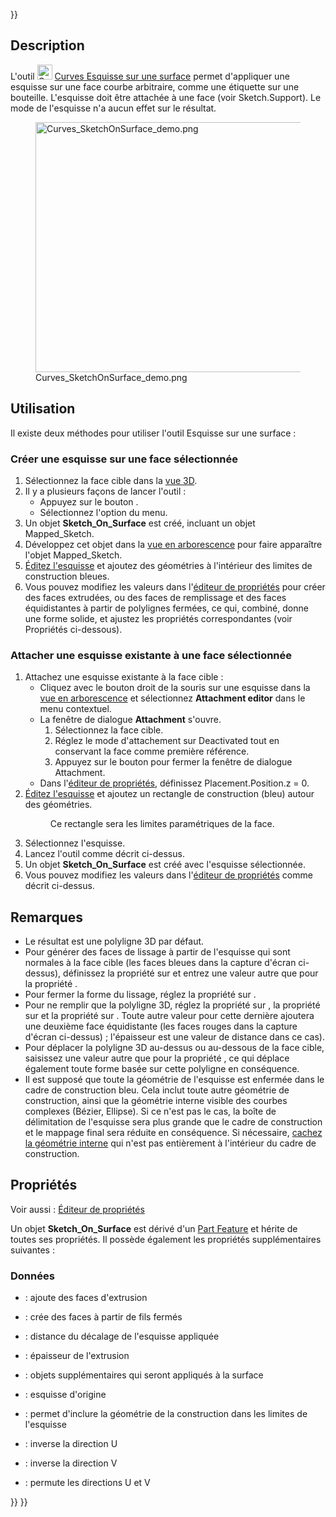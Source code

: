<languages/>
{{UnfinishedDocu{{#translation:}}}}

{{Docnav/fr
|[[Curves_IsoCurve/fr|Courbes iso]]
|[[Curves_Sweep2Rails/fr|Deux courbes par balayage]]
|[[Curves_Workbench/fr|Atelier Curves]]
|IconL=Curves_IsoCurve.svg
|IconR=Curves_Sweep2Rails.svg
|IconC=Curves_workbench_icon.svg
}}

{{GuiCommand/fr
|Name=Curves SketchOnSurface
|Name/fr=Curves Esquisse sur une surface
|MenuLocation=Surfaces → Sketch on Surface
|Workbenches=[[Curves_Workbench/fr|Curves]]
}}

==Description==

L'outil [[Image:Curves_SketchOnSurface.svg|24px]] [[Curves_SketchOnSurface/fr|Curves Esquisse sur une surface]] permet d'appliquer une esquisse sur une face courbe arbitraire, comme une étiquette sur une bouteille. L'esquisse doit être attachée à une face (voir Sketch.Support). Le mode {{incode|Map}} de l'esquisse n'a aucun effet sur le résultat.

[[File:Curves_SketchOnSurface_demo.png|600x400px]]

{{Caption|Ci-dessus : l'objet {{incode|Sketch_On_Surface}} appliqué à la face du cylindre (à gauche) et l'esquisse source en mode édition (à droite)}}

<span id="Usage"></span>
==Utilisation==

Il existe deux méthodes pour utiliser l'outil Esquisse sur une surface :

<span id="Creating_a_sketch_on_a_selected_face"></span>
===Créer une esquisse sur une face sélectionnée===

# Sélectionnez la face cible dans la [[3D_view/fr|vue 3D]]. 
# Il y a plusieurs façons de lancer l'outil :
#* Appuyez sur le bouton {{Button|[[Image:Curves_SketchOnSurface.svg|16px]] [[Curves_SketchOnSurface/fr|Sketch on Surface]]}}.
#* Sélectionnez l'option {{MenuCommand|Surfaces → [[Image:Curves_SketchOnSurface.svg|16px]] Sketch on Surface}} du menu.
# Un objet '''Sketch_On_Surface''' est créé, incluant un objet Mapped_Sketch.
# Développez cet objet dans la [[Tree_view/fr|vue en arborescence]] pour faire apparaître l'objet Mapped_Sketch.
# [[Sketcher_EditSketch/fr|Éditez l'esquisse]] et ajoutez des géométries à l'intérieur des limites de construction bleues.
# Vous pouvez modifiez les valeurs dans l'[[Property_editor/fr|éditeur de propriétés]] pour créer des faces extrudées, ou des faces de remplissage et des faces équidistantes à partir de polylignes fermées, ce qui, combiné, donne une forme solide, et ajustez les propriétés correspondantes (voir Propriétés ci-dessous).

<span id="Attaching_an_existing_sketch_to_a_selected_face"></span>
===Attacher une esquisse existante à une face sélectionnée===

# Attachez une esquisse existante à la face cible :
#* Cliquez avec le bouton droit de la souris sur une esquisse dans la [[Tree_view/fr|vue en arborescence]] et sélectionnez '''Attachment editor''' dans le menu contextuel.
#* La fenêtre de dialogue '''Attachment''' s'ouvre.
#*# Sélectionnez la face cible.
#*# Réglez le mode d'attachement sur Deactivated tout en conservant la face comme première référence.
#*# Appuyez sur le bouton {{Button|OK}} pour fermer la fenêtre de dialogue Attachment.
#* Dans l'[[Property_editor/fr|éditeur de propriétés]], définissez Placement.Position.z = 0.
# [[Sketcher_EditSketch/fr|Éditez l'esquisse]] et ajoutez un rectangle de construction (bleu) autour des géométries.
#: Ce rectangle sera les limites paramétriques de la face.
# Sélectionnez l'esquisse.
# Lancez l'outil comme décrit ci-dessus.
# Un objet '''Sketch_On_Surface''' est créé avec l'esquisse sélectionnée.
# Vous pouvez modifiez les valeurs dans l'[[Property_editor/fr|éditeur de propriétés]] comme décrit ci-dessus.

<span id="Notes"></span>
==Remarques==

<div class="mw-translate-fuzzy">
* Le résultat est une polyligne 3D par défaut.
* Pour générer des faces de lissage à partir de l'esquisse qui sont normales à la face cible (les faces bleues dans la capture d'écran ci-dessus), définissez la propriété {{PropertyData|Fill Extrusion}} sur {{True}} et entrez une valeur autre que {{Value|0.0}} pour la propriété {{PropertyData|Thickness}}.
* Pour fermer la forme du lissage, réglez la propriété {{PropertyData|Fill Faces}} sur {{True}}.
* Pour ne remplir que la polyligne 3D, réglez la propriété {{PropertyData|Fill Extrusion}} sur {{False}}, la propriété {{PropertyData|Fill Faces}} sur {{True}} et la propriété {{PropertyData|Thickness}} sur {{Value|0.0}}. Toute autre valeur pour cette dernière ajoutera une deuxième face équidistante (les faces rouges dans la capture d'écran ci-dessus) ; l'épaisseur est une valeur de distance dans ce cas).
* Pour déplacer la polyligne 3D au-dessus ou au-dessous de la face cible, saisissez une valeur autre que {{Value|0.0}} pour la propriété {{PropertyData|Offset}}, ce qui déplace également toute forme basée sur cette polyligne en conséquence.
* Il est supposé que toute la géométrie de l'esquisse est enfermée dans le cadre de construction bleu. Cela inclut toute autre géométrie de construction, ainsi que la géométrie interne visible des courbes complexes (Bézier, Ellipse). Si ce n'est pas le cas, la boîte de délimitation de l'esquisse sera plus grande que le cadre de construction et le mappage final sera réduite en conséquence. Si nécessaire, [[Sketcher_RestoreInternalAlignmentGeometry/fr|cachez la géométrie interne]] qui n'est pas entièrement à l'intérieur du cadre de construction.
</div>

<span id="Properties"></span>
==Propriétés==

Voir aussi : [[Property_editor/fr|Éditeur de propriétés]]

Un objet '''Sketch_On_Surface''' est dérivé d'un [[Part_Feature/fr|Part Feature]] et hérite de toutes ses propriétés. Il possède également les propriétés supplémentaires suivantes :

<span id="Data"></span>
===Données===

{{TitleProperty|Settings}}

* {{PropertyData|Fill Extrusion|Bool}} : ajoute des faces d'extrusion
* {{PropertyData|Fill Faces|Bool}} : crée des faces à partir de fils fermés
* {{PropertyData|Offset|Float}} : distance du décalage de l'esquisse appliquée
* {{PropertyData|Thickness|Float}} : épaisseur de l'extrusion

{{TitleProperty|SketchOnSurface}}

* {{PropertyData|Extra Objects|LinkList}} : objets supplémentaires qui seront appliqués à la surface
* {{PropertyData|Sketch|Link}} : esquisse d'origine

{{TitleProperty|Touchup}}

* {{PropertyData|Construction Bounds|Bool}} : permet d'inclure la géométrie de la construction dans les limites de l'esquisse
* {{PropertyData|Reverse U|Bool}} : inverse la direction U
* {{PropertyData|Reverse V|Bool}} : inverse la direction V
* {{PropertyData|Swap UV|Bool}} : permute les directions U et V


{{Docnav/fr
|[[Curves_IsoCurve/fr|Courbes iso]]
|[[Curves_Sweep2Rails/fr|Deux courbes par balayage]]
|[[Curves_Workbench/fr|Atelier Curves]]
|IconL=Curves_IsoCurve.svg
|IconR=Curves_Sweep2Rails.svg
|IconC=Curves_workbench_icon.svg
}}

{{Curves Tools navi{{#translation:}}}}
{{Userdocnavi{{#translation:}}}}